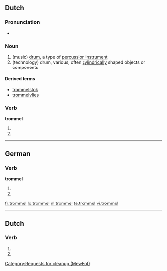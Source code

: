 ==Dutch==

===Pronunciation===
* {{audio|Nl-trommel.ogg|Audio}}

===Noun===
{{nl-noun|g=c|trommels|trommeltje}}

# (music) [[drum]], a type of [[percussion instrument]]
# (technology) drum, various, often [[cylindrical]]ly shaped objects or components

====Derived terms====
* [[trommelstok]]
* [[trommelvlies]]

===Verb===
'''trommel'''

# {{nl-verb-form|p=1|n=sg|t=pres|trommelen}}
# {{nl-verb-form|m=imp|trommelen}}

----

==German==

===Verb===
'''trommel'''

# {{de-verb form of|trommeln|1|s|g}}
# {{de-verb form of|trommeln|i|s}}


[[fr:trommel]]
[[lo:trommel]]
[[nl:trommel]]
[[ta:trommel]]
[[vi:trommel]]

----
==Dutch==
===Verb===
{{infl|nl}}

# {{nl-verb-form|p=1|n=sg|t=pres|m=ind|trommelen}}
# {{nl-verb-form|m=imp|trommelen}}
[[Category:Requests for cleanup (MewBot)]]